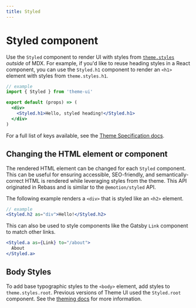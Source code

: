 ```yaml
---
title: Styled
---
```


# Styled component

Use the `Styled` component to render UI with styles from [`theme.styles`](/theming#styles) _outside_ of MDX.
For example, if you'd like to reuse heading styles in a React component,
you can use the `Styled.h1` component to render an `<h1>` element with styles from `theme.styles.h1`.

```jsx
// example
import { Styled } from 'theme-ui'

export default (props) => (
  <div>
    <Styled.h1>Hello, styled heading!</Styled.h1>
  </div>
)
```

For a full list of keys available, see the [Theme Specification docs](/theme-spec#styles).

## Changing the HTML element or component

The rendered HTML element can be changed for each `Styled` component.
This can be useful for ensuring accessible, SEO-friendly, and semantically-correct HTML is rendered while leveraging styles from the theme.
This API originated in Rebass and is similar to the `@emotion/styled` API.

The following example renders a `<div>` that is styled like an `<h2>` element.

```jsx
// example
<Styled.h2 as="div">Hello!</Styled.h2>
```

This can also be used to style components like the Gatsby `Link` component to match other links.

```jsx
<Styled.a as={Link} to="/about">
  About
</Styled.a>
```

## Body Styles

To add base typographic styles to the `<body>` element, add styles to `theme.styles.root`.
Previous versions of Theme UI used the `Styled.root` component.
See the [theming docs](/theming/#body-styles) for more information.
